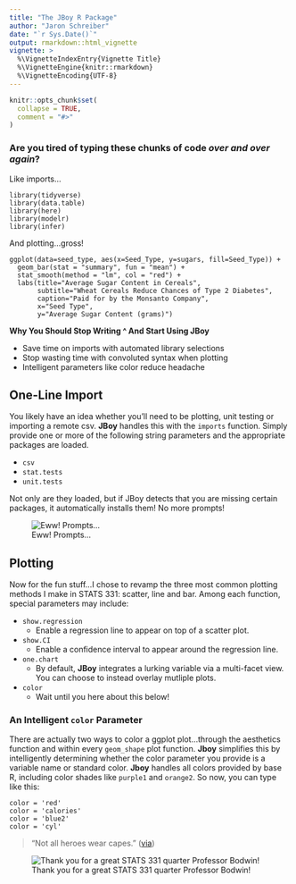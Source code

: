 ```yaml
---
title: "The JBoy R Package"
author: "Jaron Schreiber"
date: "`r Sys.Date()`"
output: rmarkdown::html_vignette
vignette: >
  %\VignetteIndexEntry{Vignette Title}
  %\VignetteEngine{knitr::rmarkdown}
  %\VignetteEncoding{UTF-8}
---
```


```r
knitr::opts_chunk$set(
  collapse = TRUE,
  comment = "#>"
)
```

### Are you tired of typing these chunks of code *over and over again*?

Like imports...

```
library(tidyverse)
library(data.table)
library(here)
library(modelr)
library(infer)
```

And plotting...gross!

```
ggplot(data=seed_type, aes(x=Seed_Type, y=sugars, fill=Seed_Type)) + 
  geom_bar(stat = "summary", fun = "mean") + 
  stat_smooth(method = "lm", col = "red") +
  labs(title="Average Sugar Content in Cereals", 
       subtitle="Wheat Cereals Reduce Chances of Type 2 Diabetes", 
       caption="Paid for by the Monsanto Company", 
       x="Seed Type", 
       y="Average Sugar Content (grams)")
```

**Why You Should Stop Writing ^ And Start Using JBoy**

- Save time on imports with automated library selections
- Stop wasting time with convoluted syntax when plotting
- Intelligent parameters like color reduce headache

## One-Line Import

You likely have an idea whether you'll need to be plotting, unit testing or importing a remote csv. **JBoy** handles this with the ```imports``` function. Simply provide one or more of the following string parameters and the appropriate packages are loaded.

- ```csv```
- ```stat.tests```
- ```unit.tests```

Not only are they loaded, but if JBoy detects that you are missing certain packages, it automatically installs them! No more prompts!

![Eww! Prompts...](../images/prompt.png)

## Plotting

Now for the fun stuff...I chose to revamp the three most common plotting methods I make in STATS 331: scatter, line and bar. Among each function, special parameters may include:

- ```show.regression```
  - Enable a regression line to appear on top of a scatter plot.
- ```show.CI```
  - Enable a confidence interval to appear around the regression line.
- ```one.chart```
  - By default, **JBoy** integrates a lurking variable via a multi-facet view. You can choose to instead overlay mutliple plots.
- ```color```
  - Wait until you here about this below!

### An Intelligent ```color``` Parameter 

There are actually two ways to color a ggplot plot...through the aesthetics function and within every ```geom_shape``` plot function. **Jboy** simplifies this by intelligently determining whether the color parameter you provide is a variable name or standard color. **Jboy** handles all colors provided by base R, including color shades like ```purple1``` and ```orange2```. So now, you can type like this:

```
color = 'red'
color = 'calories'
color = 'blue2'
color = 'cyl'
```

> "Not all heroes wear capes."
([via](https://github.com/kbodwin))

![Thank you for a great STATS 331 quarter Professor Bodwin!](../images/meme.jpeg)
